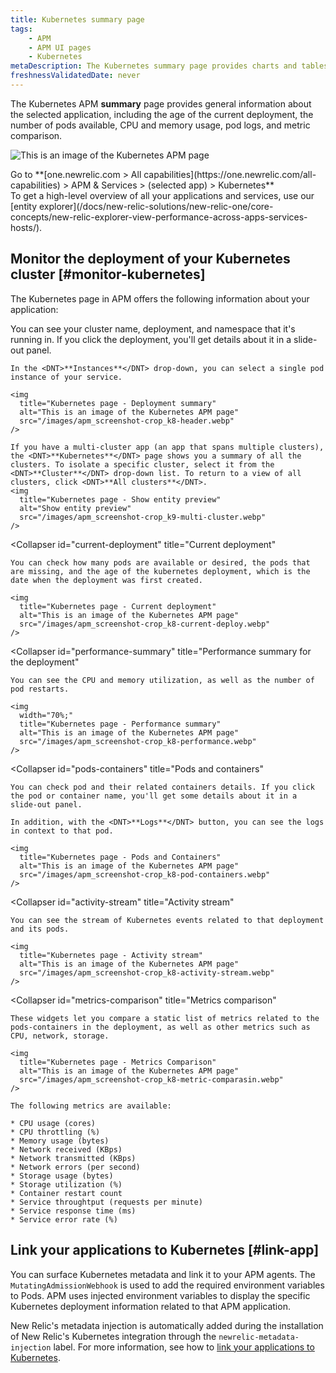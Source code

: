```yaml
---
title: Kubernetes summary page 
tags:
    - APM
    - APM UI pages
    - Kubernetes
metaDescription: The Kubernetes summary page provides charts and tables that you can drill down into details about your selected app's performance.
freshnessValidatedDate: never
---
```


The Kubernetes APM <DNT>**summary**</DNT> page provides general information about the selected application, including the age of the current deployment, the number of pods available, CPU and memory usage, pod logs, and metric comparison.

<img
  title="Kubernetes page"
  alt="This is an image of the Kubernetes APM page"
  src="/images/apm_screenshot-crop_k8-apm-ui.webp"
/>

<figcaption>
  Go to <DNT>**[one.newrelic.com > All capabilities](https://one.newrelic.com/all-capabilities) > APM & Services > (selected app) > Kubernetes**</DNT>
</figcaption>

<Callout variant="tip">
  To get a high-level overview of all your applications and services, use our [entity explorer](/docs/new-relic-solutions/new-relic-one/core-concepts/new-relic-explorer-view-performance-across-apps-services-hosts/).
</Callout>

## Monitor the deployment of your Kubernetes cluster [#monitor-kubernetes]

The Kubernetes page in APM offers the following information about your application:

<CollapserGroup>
  <Collapser
    id="deployment-summary"
    title="Deployment summary"
  >
    You can see your cluster name, deployment, and namespace that it's running in. If you click the deployment, you'll get details about it in a slide-out panel.

    In the <DNT>**Instances**</DNT> drop-down, you can select a single pod instance of your service.

    <img
      title="Kubernetes page - Deployment summary"
      alt="This is an image of the Kubernetes APM page"
      src="/images/apm_screenshot-crop_k8-header.webp"
    />

    If you have a multi-cluster app (an app that spans multiple clusters), the <DNT>**Kubernetes**</DNT> page shows you a summary of all the clusters. To isolate a specific cluster, select it from the <DNT>**Cluster**</DNT> drop-down list. To return to a view of all clusters, click <DNT>**All clusters**</DNT>.
    <img
      title="Kubernetes page - Show entity preview"
      alt="Show entity preview"
      src="/images/apm_screenshot-crop_k9-multi-cluster.webp"
    />
  </Collapser>

  <Collapser
    id="current-deployment"
    title="Current deployment"
  >
    You can check how many pods are available or desired, the pods that are missing, and the age of the kubernetes deployment, which is the date when the deployment was first created.

    <img
      title="Kubernetes page - Current deployment"
      alt="This is an image of the Kubernetes APM page"
      src="/images/apm_screenshot-crop_k8-current-deploy.webp"
    />
  </Collapser>

  <Collapser
    id="performance-summary"
    title="Performance summary for the deployment"
  >
    You can see the CPU and memory utilization, as well as the number of pod restarts.

    <img
      width="70%;"
      title="Kubernetes page - Performance summary"
      alt="This is an image of the Kubernetes APM page"
      src="/images/apm_screenshot-crop_k8-performance.webp"
    />
  </Collapser>

  <Collapser
    id="pods-containers"
    title="Pods and containers"
  >
    You can check pod and their related containers details. If you click the pod or container name, you'll get some details about it in a slide-out panel.

    In addition, with the <DNT>**Logs**</DNT> button, you can see the logs in context to that pod.

    <img
      title="Kubernetes page - Pods and Containers"
      alt="This is an image of the Kubernetes APM page"
      src="/images/apm_screenshot-crop_k8-pod-containers.webp"
    />
  </Collapser>

  <Collapser
    id="activity-stream"
    title="Activity stream"
  >
    You can see the stream of Kubernetes events related to that deployment and its pods.

    <img
      title="Kubernetes page - Activity stream"
      alt="This is an image of the Kubernetes APM page"
      src="/images/apm_screenshot-crop_k8-activity-stream.webp"
    />
  </Collapser>

  <Collapser
    id="metrics-comparison"
    title="Metrics comparison"
  >
    These widgets let you compare a static list of metrics related to the pods-containers in the deployment, as well as other metrics such as CPU, network, storage.

    <img
      title="Kubernetes page - Metrics Comparison"
      alt="This is an image of the Kubernetes APM page"
      src="/images/apm_screenshot-crop_k8-metric-comparasin.webp"
    />

    The following metrics are available:

    * CPU usage (cores)
    * CPU throttling (%)
    * Memory usage (bytes)
    * Network received (KBps)
    * Network transmitted (KBps)
    * Network errors (per second)
    * Storage usage (bytes)
    * Storage utilization (%)
    * Container restart count
    * Service throughtput (requests per minute)
    * Service response time (ms)
    * Service error rate (%)
  </Collapser>
</CollapserGroup>

## Link your applications to Kubernetes [#link-app]

You can surface Kubernetes metadata and link it to your APM agents. The `MutatingAdmissionWebhook` is used to add the required environment variables to Pods. APM uses injected environment variables to display the specific Kubernetes deployment information related to that APM application.

New Relic's metadata injection is automatically added during the installation of New Relic's Kubernetes integration through the `newrelic-metadata-injection` label. For more information, see how to [link your applications to Kubernetes](/docs/kubernetes-pixie/kubernetes-integration/advanced-configuration/link-your-applications-kubernetes/).
